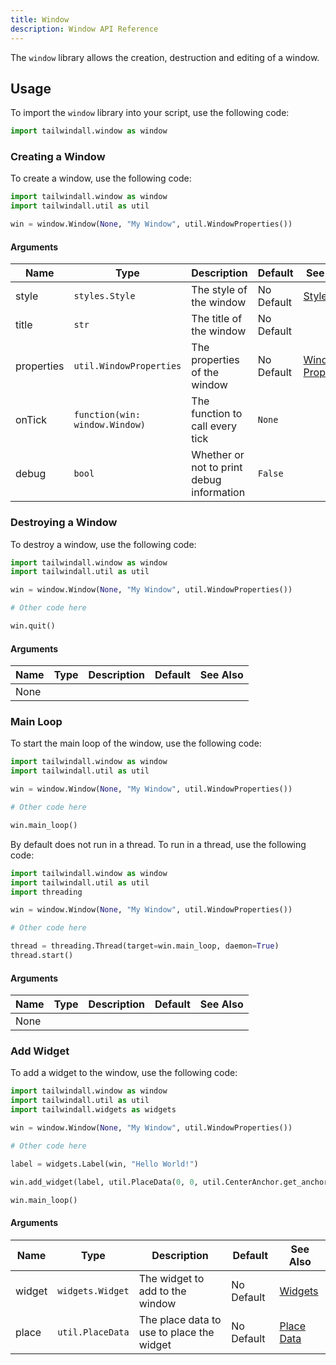 ---
title: Window
description: Window API Reference
---

The `window` library allows the creation, destruction and editing of a window.

## Usage

To import the `window` library into your script, use the following code:

```python
import tailwindall.window as window
```

### Creating a Window

To create a window, use the following code:

```python
import tailwindall.window as window
import tailwindall.util as util

win = window.Window(None, "My Window", util.WindowProperties())
```

#### Arguments

| Name       | Type                           | Description                               | Default    | See Also                                                  |
|------------|--------------------------------|-------------------------------------------|------------|-----------------------------------------------------------|
| style      | `styles.Style`                 | The style of the window                   | No Default | [Styles](/reference/styles)                               |
| title      | `str`                          | The title of the window                   | No Default |                                                           |
| properties | `util.WindowProperties`        | The properties of the window              | No Default | [Window Properties](/reference/utility#window-properties) |
| onTick     | `function(win: window.Window)` | The function to call every tick           | `None`     |                                                           |
| debug      | `bool`                         | Whether or not to print debug information | `False`    |                                                           |

### Destroying a Window

To destroy a window, use the following code:

```python
import tailwindall.window as window
import tailwindall.util as util

win = window.Window(None, "My Window", util.WindowProperties())

# Other code here

win.quit()
```

#### Arguments

| Name | Type | Description | Default | See Also |
|------|------|-------------|---------|----------|
| None |      |             |         |          |


### Main Loop

To start the main loop of the window, use the following code:

```python
import tailwindall.window as window
import tailwindall.util as util

win = window.Window(None, "My Window", util.WindowProperties())

# Other code here

win.main_loop()
```

By default does not run in a thread. To run in a thread, use the following code:

```python
import tailwindall.window as window
import tailwindall.util as util
import threading

win = window.Window(None, "My Window", util.WindowProperties())

# Other code here

thread = threading.Thread(target=win.main_loop, daemon=True)
thread.start()
```

#### Arguments

| Name | Type | Description | Default | See Also |
|------|------|-------------|---------|----------|
| None |      |             |         |          |


### Add Widget

To add a widget to the window, use the following code:

```python
import tailwindall.window as window
import tailwindall.util as util
import tailwindall.widgets as widgets

win = window.Window(None, "My Window", util.WindowProperties())

# Other code here

label = widgets.Label(win, "Hello World!")

win.add_widget(label, util.PlaceData(0, 0, util.CenterAnchor.get_anchor()))

win.main_loop()
```

#### Arguments

| Name   | Type             | Description                               | Default    | See Also                                    |
|--------|------------------|-------------------------------------------|------------|---------------------------------------------|
| widget | `widgets.Widget` | The widget to add to the window           | No Default | [Widgets](/reference/widgets)               |
| place  | `util.PlaceData` | The place data to use to place the widget | No Default | [Place Data](/reference/utility#place-data) |

